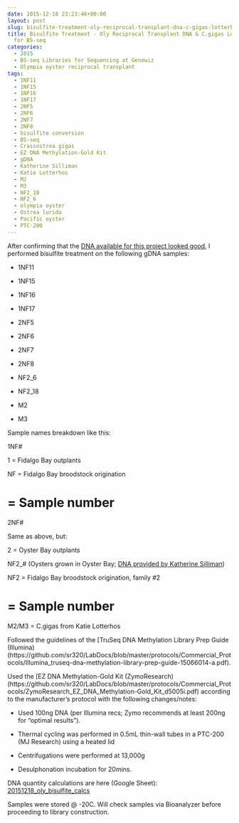 ```yaml
---
date: 2015-12-18 23:23:46+00:00
layout: post
slug: bisulfite-treatment-oly-reciprocal-transplant-dna-c-gigas-lotterhos-dna-for-bs-seq
title: Bisulfite Treatment - Oly Reciprocal Transplant DNA & C.gigas Lotterhos DNA
  for BS-seq
categories:
  - 2015
  - BS-seq Libraries for Sequencing at Genewiz
  - Olympia oyster reciprocal transplant
tags:
  - 1NF11
  - 1NF15
  - 1NF16
  - 1NF17
  - 2NF5
  - 2NF6
  - 2NF7
  - 2NF8
  - bisulfite conversion
  - BS-seq
  - Crassostrea gigas
  - EZ DNA Methylation-Gold Kit
  - gDNA
  - Katherine Silliman
  - Katie Lotterhos
  - M2
  - M3
  - NF2_18
  - NF2_6
  - olympia oyster
  - Ostrea lurida
  - Pacific oyster
  - PTC-200
---
```


After confirming that the [DNA available for this project looked good](https://robertslab.github.io/sams-notebook/2015/12/17/agarose-gel-oly-gdna-for-bs-seq-libraries-take-two.html), I performed bisulfite treatment on the following gDNA samples:




    
  * 1NF11

    
  * 1NF15

    
  * 1NF16

    
  * 1NF17

    
  * 2NF5

    
  * 2NF6

    
  * 2NF7

    
  * 2NF8

    
  * NF2_6

    
  * NF2_18

    
  * M2

    
  * M3



Sample names breakdown like this:

1NF#

1 = Fidalgo Bay outplants

NF = Fidalgo Bay broodstock origination

# = Sample number

2NF#

Same as above, but:

2 = Oyster Bay outplants

NF2_# (Oysters grown in Oyster Bay; [DNA provided by Katherine Silliman](https://robertslab.github.io/sams-notebook/2015/11/25/samples-received-oly-tissue-dna-from-katherine-silliman.html))


NF2 = Fidalgo Bay broodstock origination, family #2

# = Sample number

M2/M3 = C.gigas from Katie Lotterhos



Followed the guidelines of the [TruSeq DNA Methylation Library Prep Guide (Illumina)(https://github.com/sr320/LabDocs/blob/master/protocols/Commercial_Protocols/Illumina_truseq-dna-methylation-library-prep-guide-15066014-a.pdf).

Used the [EZ DNA Methylation-Gold Kit (ZymoResearch)(https://github.com/sr320/LabDocs/blob/master/protocols/Commercial_Protocols/ZymoResearch_EZ_DNA_Methylation-Gold_Kit_d5005i.pdf) according to the manufacturer's protocol with the following changes/notes:




    
  * Used 100ng DNA (per Illumina recs; Zymo recommends at least 200ng for "optimal results").

    
  * Thermal cycling was performed in 0.5mL thin-wall tubes in a PTC-200 (MJ Research) using a heated lid

    
  * Centrifugations were performed at 13,000g

    
  * Desulphonation incubation for 20mins.



DNA quantity calculations are here (Google Sheet): [20151218_oly_bisulfite_calcs](https://docs.google.com/spreadsheets/d/1BA2REjyCBLv_ekstyND1nl9aXal29Z4jRRLyasRSyZM/edit?usp=sharing)

Samples were stored @ -20C. Will check samples via Bioanalyzer before proceeding to library construction.
